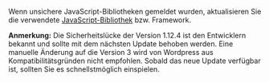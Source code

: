 Wenn unsichere JavaScript-Bibliotheken gemeldet wurden, aktualisieren Sie die verwendete [[JavaScript|JavaScript-Bibliothek]] bzw. Framework.

'''Anmerkung:''' Die Sicherheitslücke der Version 1.12.4 ist den Entwicklern bekannt und sollte mit dem nächsten Update behoben werden. Eine manuelle Änderung auf die Version 3 wird von Wordpress aus Kompatibilitätsgründen nicht empfohlen. Sobald das neue Update verfügbar ist, sollten Sie es schnellstmöglich einspielen.